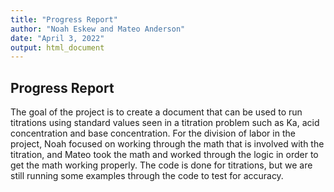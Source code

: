 ---
title: "Progress Report"
author: "Noah Eskew and Mateo Anderson"
date: "April 3, 2022"
output: html_document
---


## Progress Report

The goal of the project is to create a document that can be used to run titrations using standard values seen in a titration problem such as Ka, acid concentration and base concentration. For the division of labor in the project, Noah focused on working through the math that is involved with the titration, and Mateo took the math and worked through the logic in order to get the math working properly. The code is done for titrations, but we are still running some examples through the code to test for accuracy. 

